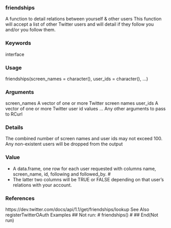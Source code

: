 
### friendships

A function to detail relations between yourself & other users 
This function will accept a list of other Twitter users and will detail if they follow you and/or you follow them. 

### Keywords
interface 

### Usage
friendships(screen_names = character(), user_ids = character(), ...)

### Arguments
screen_names
A vector of one or more Twitter screen names 
user_ids
A vector of one or more Twitter user id values 
...
Any other arguments to pass to RCurl 

### Details
The combined number of screen names and user ids may not exceed 100. Any non-existent users will be dropped from the output 

### Value
* A data.frame, one row for each user requested with columns name, screen_name, id, following and followed_by. #
* The latter two columns will be TRUE or FALSE depending on that user's relations with your account. 

### References
https://dev.twitter.com/docs/api/1.1/get/friendships/lookup 
See Also
registerTwitterOAuth 
Examples
  ## Not run: 
#     friendships()
#   ## End(Not run)
